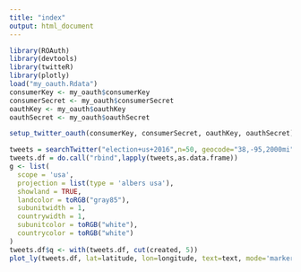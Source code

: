```yaml
---
title: "index"
output: html_document
---
```


```r
library(ROAuth)
library(devtools)
library(twitteR)
library(plotly)
load("my_oauth.Rdata")
consumerKey <- my_oauth$consumerKey
consumerSecret <- my_oauth$consumerSecret
oauthKey <- my_oauth$oauthKey
oauthSecret <- my_oauth$oauthSecret

setup_twitter_oauth(consumerKey, consumerSecret, oauthKey, oauthSecret)

tweets = searchTwitter("election+us+2016",n=50, geocode="38,-95,2000mi")
tweets.df = do.call("rbind",lapply(tweets,as.data.frame))
g <- list(
  scope = 'usa',
  projection = list(type = 'albers usa'),
  showland = TRUE,
  landcolor = toRGB("gray85"),
  subunitwidth = 1,
  countrywidth = 1,
  subunitcolor = toRGB("white"),
  countrycolor = toRGB("white")
)
tweets.df$q <- with(tweets.df, cut(created, 5))
plot_ly(tweets.df, lat=latitude, lon=longitude, text=text, mode='markers', marker = list(size = 10, symbol = 'circle'), color=q, type="scattergeo", locationmode='USA-states')%>%layout(width = 900, height = 700, geo=g)

```